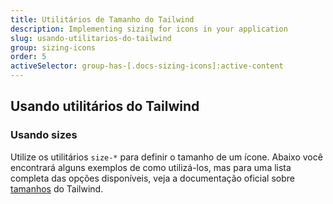 ```yaml
---
title: Utilitários de Tamanho do Tailwind
description: Implementing sizing for icons in your application
slug: usando-utilitarios-do-tailwind
group: sizing-icons
order: 5
activeSelector: group-has-[.docs-sizing-icons]:active-content
---
```


## Usando utilitários do Tailwind
### Usando sizes

Utilize os utilitários `size-*` para definir o tamanho de um ícone. Abaixo você encontrará alguns exemplos de como utilizá-los, mas para uma lista completa das opções disponíveis, veja a documentação oficial sobre [tamanhos](https://tailwindcss.com/docs/size) do Tailwind.
